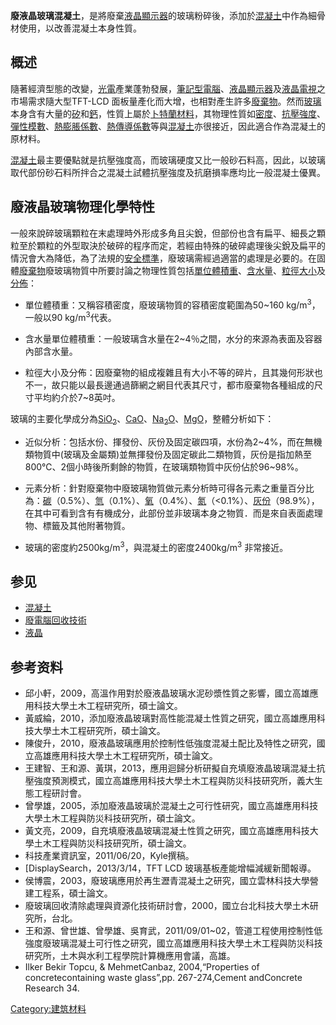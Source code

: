 {{citation style|time=2014-01-09T12:24:19+00:00}}
'''廢液晶玻璃混凝土'''，是將廢棄[[液晶顯示器|液晶顯示器]]的玻璃粉碎後，添加於[[混凝土|混凝土]]中作為細骨材使用，以改善混凝土本身性質。

==概述==
隨著經濟型態的改變，[[光電|光電]]產業蓬勃發展，[[筆記型電腦|筆記型電腦]]、[[液晶顯示器|液晶顯示器]]及[[液晶電視|液晶電視]]之市場需求隨大型TFT-LCD 面板量產化而大增，也相對產生許多[[廢棄物|廢棄物]]。然而[[玻璃|玻璃]]本身含有大量的[[矽|矽]]和[[鈣|鈣]]，性質上屬於[[卜特蘭材料|卜特蘭材料]]，其物理性質如[[密度|密度]]、[[抗壓強度|抗壓強度]]、[[彈性模數|彈性模數]]、[[熱膨脹係數|熱膨脹係數]]、[[熱傳導係數|熱傳導係數]]等與[[混凝土|混凝土]]亦很接近，因此適合作為混凝土的原材料。

[[混凝土|混凝土]]最主要優點就是抗壓強度高，而玻璃硬度又比一般砂石料高，因此，以玻璃取代部份砂石料所拌合之混凝土試體抗壓強度及抗磨損率應均比一般混凝土優異。

==廢液晶玻璃物理化學特性==
一般來說碎玻璃顆粒在末處理時外形成多角且尖銳，但部份也含有扁平、細長之顆粒至於顆粒的外型取決於破碎的程序而定，若經由特殊的破碎處理後尖銳及扁平的情況會大為降低，為了法規的[[安全標準|安全標準]]，廢玻璃需經過適當的處理是必要的。在固體[[廢棄物|廢棄物]]廢玻璃物質中所要討論之物理性質包括[[單位體積重|單位體積重]]、[[含水量|含水量]]、[[粒徑大小|粒徑大小]]及[[分佈|分佈]]：

* 單位體積重：又稱容積密度，廢玻璃物質的容積密度範圍為50~160 kg/m<sup>3</sup>，一般以90 kg/m<sup>3</sup>代表。

* 含水量單位體積重：一般玻璃含水量在2~4％之間，水分的來源為表面及容器內部含水量。

* 粒徑大小及分佈：因廢棄物的組成複雜且有大小不等的碎片，且其幾何形狀也不一，故只能以最長邊通過篩網之網目代表其尺寸，都市廢棄物各種組成的尺寸平均約介於7~8英吋。

玻璃的主要化學成分為[[二氧化矽|SiO<sub>2</sub>]]、[[CaO|CaO]]、[[Na2O|Na<sub>2</sub>O]]、[[MgO|MgO]]，整體分析如下：

* 近似分析：包括水份、揮發份、灰份及固定碳四項，水份為2~4%，而在無機類物質中(玻璃及金屬類)並無揮發份及固定碳此二類物質，灰份是指加熱至800℃、2個小時後所剩餘的物質，在玻璃類物質中灰份佔於96~98%。

* 元素分析：針對廢棄物中廢玻璃物質做元素分析時可得各元素之重量百分比為：[[碳|碳]]（0.5%）、[[氫|氫]]（0.1%）、[[氧|氧]]（0.4%）、[[氮|氮]]（<0.1%）、[[灰份|灰份]]（98.9%），在其中可看到含有有機成分，此部份並非玻璃本身之物質．而是來自表面處理物、標籤及其他附著物質。

* 玻璃的密度約2500kg/m<sup>3</sup>，與混凝土的密度2400kg/m<sup>3</sup> 非常接近。

==参见==
*[[混凝土|混凝土]]
*[[廢電腦回收技術|廢電腦回收技術]]
*[[液晶|液晶]]

==参考资料==
*邱小軒，2009，高溫作用對於廢液晶玻璃水泥砂漿性質之影響，國立高雄應用科技大學土木工程研究所，碩士論文。
*黃威綸，2010，添加廢液晶玻璃對高性能混凝土性質之研究，國立高雄應用科技大學土木工程研究所，碩士論文。
*陳俊升，2010，廢液晶玻璃應用於控制性低強度混凝土配比及特性之研究，國立高雄應用科技大學土木工程研究所，碩士論文。
*王建智、王和源、黃琪，2013，應用迴歸分析研擬自充填廢液晶玻璃混凝土抗壓強度預測模式，國立高雄應用科技大學土木工程與防災科技研究所，義大生態工程研討會。
*曾學雄，2005，添加廢液晶玻璃於混凝土之可行性研究，國立高雄應用科技大學土木工程與防災科技研究所，碩士論文。
*黃文亮，2009，自充填廢液晶玻璃混凝土性質之研究，國立高雄應用科技大學土木工程與防災科技研究所，碩士論文。
*科技產業資訊室，2011/06/20，Kyle撰稿。
*[DisplaySearch，2013/3/14，TFT LCD 玻璃基板產能增幅減緩新聞報導。
*侯博震，2003，廢玻璃應用於再生瀝青混凝土之研究，國立雲林科技大學營建工程系，碩士論文。
*廢玻璃回收清除處理與資源化技術研討會，2000，國立台北科技大學土木研究所，台北。
*王和源、曾世雄、曾學雄、吳育武，2011/09/01~02，管道工程使用控制性低強度廢玻璃混凝土可行性之研究，國立高雄應用科技大學土木工程與防災科技研究所，土木與水利工程學院計算機應用會議，高雄。
*Ilker Bekir Topcu, & MehmetCanbaz, 2004,“Properties of concretecontaining waste glass”,pp. 267-274,Cement andConcrete Research 34.

[[Category:建筑材料|Category:建筑材料]]